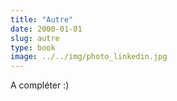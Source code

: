 ```yaml
---
title: "Autre"
date: 2000-01-01
slug: autre
type: book
image: ../../img/photo_linkedin.jpg
---
```


A compléter :)
